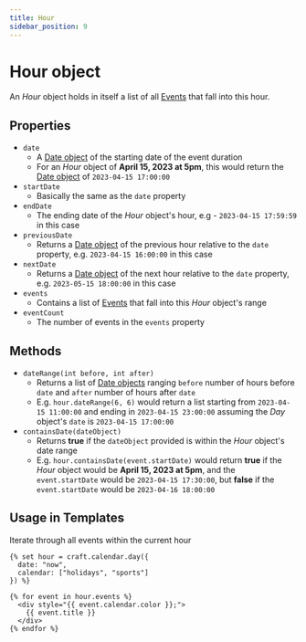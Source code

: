 ```yaml
---
title: Hour
sidebar_position: 9
---
```


# Hour object

An _Hour_ object holds in itself a list of all [Events](./event.mdx) that fall into this hour.

## Properties

- `date`
  - A [Date object](./date.mdx) of the starting date of the event duration
  - For an _Hour_ object of **April 15, 2023 at 5pm**, this would return the [Date object](./date.mdx) of `2023-04-15 17:00:00`
- `startDate`
  - Basically the same as the `date` property
- `endDate`
  - The ending date of the _Hour_ object's hour, e.g - `2023-04-15 17:59:59` in this case
- `previousDate`
  - Returns a [Date object](./date.mdx) of the previous hour relative to the `date` property, e.g. `2023-04-15 16:00:00` in this case
- `nextDate`
  - Returns a [Date object](./date.mdx) of the next hour relative to the `date` property, e.g. `2023-05-15 18:00:00` in this case
- `events`
  - Contains a list of [Events](./event.mdx) that fall into this _Hour_ object's range
- `eventCount`
  - The number of events in the `events` property

## Methods

- `dateRange(int before, int after)`
  - Returns a list of [Date objects](./date.mdx) ranging `before` number of hours before `date` and `after` number of hours after `date`
  - E.g. `hour.dateRange(6, 6)` would return a list starting from `2023-04-15 11:00:00` and ending in `2023-04-15 23:00:00` assuming the _Day_ object's `date` is `2023-04-15 17:00:00`
- `containsDate(dateObject)`
  - Returns **true** if the `dateObject` provided is within the _Hour_ object's date range
  - E.g. `hour.containsDate(event.startDate)` would return **true** if the _Hour_ object would be **April 15, 2023 at 5pm**, and the `event.startDate` would be `2023-04-15 17:30:00`, but **false** if the `event.startDate` would be `2023-04-16 18:00:00`

## Usage in Templates

Iterate through all events within the current hour

```twig showLineNumbers
{% set hour = craft.calendar.day({
  date: "now",
  calendar: ["holidays", "sports"]
}) %}

{% for event in hour.events %}
  <div style="{{ event.calendar.color }};">
    {{ event.title }}
  </div>
{% endfor %}
```
